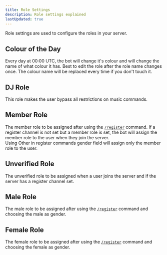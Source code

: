 ```yaml
---
title: Role Settings
description: Role settings explained
lastUpdated: true
---
```

Role settings are used to configure the roles in your server.

## Colour of the Day
Every day at 00:00 UTC, the bot will change it's colour and will change the name of what colour it has.
Best to edit the role after the role name changes once. The colour name will be replaced every time if you don't touch it.

## DJ Role
This role makes the user bypass all restrictions on music commands.

## Member Role
The member role to be assigned after using the [`/register`](/en/commands/register) command.
If a register channel is not set but a member role is set, the bot will assign the member role to the user when they join the server. <br />
Using Other in register commands gender field will assign only the member role to the user.

## Unverified Role
The unverified role to be assigned when a user joins the server and if the server has a register channel set.

## Male Role
The male role to be assigned after using the [`/register`](/en/commands/register) command and choosing the male as gender.

## Female Role
The female role to be assigned after using the [`/register`](/en/commands/register) command and choosing the female as gender.